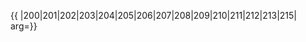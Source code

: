 {{ {{{1|PRC admin/showlist}}}
|200|201|202|203|204|205|206|207|208|209|210|211|212|213|215|
arg={{{arg|}}}}}
